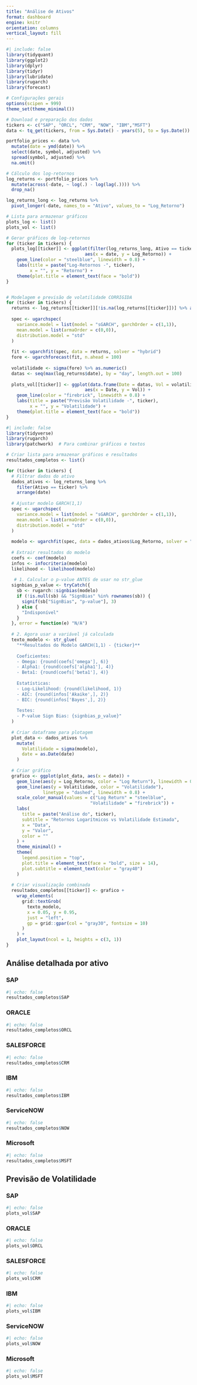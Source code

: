 ```yaml
---
title: "Análise de Ativos"
format: dashboard
engine: knitr
orientation: columns
vertical_layout: fill
---
```


```r
#| include: false
library(tidyquant)
library(ggplot2)
library(dplyr)
library(tidyr)
library(lubridate)
library(rugarch)
library(forecast)

# Configurações gerais
options(scipen = 999)
theme_set(theme_minimal())

# Download e preparação dos dados
tickers <- c("SAP", "ORCL", "CRM", "NOW", "IBM","MSFT")
data <- tq_get(tickers, from = Sys.Date() - years(5), to = Sys.Date())

portfolio_prices <- data %>% 
  mutate(date = ymd(date)) %>% 
  select(date, symbol, adjusted) %>% 
  spread(symbol, adjusted) %>% 
  na.omit()

# Cálculo dos log-retornos
log_returns <- portfolio_prices %>% 
  mutate(across(-date, ~ log(.) - log(lag(.)))) %>% 
  drop_na()

log_returns_long <- log_returns %>% 
  pivot_longer(-date, names_to = "Ativo", values_to = "Log_Retorno")

# Lista para armazenar gráficos
plots_log <- list()
plots_vol <- list()

# Gerar gráficos de log-retornos
for (ticker in tickers) {
  plots_log[[ticker]] <- ggplot(filter(log_returns_long, Ativo == ticker), 
                              aes(x = date, y = Log_Retorno)) +
    geom_line(color = "steelblue", linewidth = 0.8) +
    labs(title = paste("Log-Retornos -", ticker),
         x = "", y = "Retorno") +
    theme(plot.title = element_text(face = "bold"))
}


# Modelagem e previsão de volatilidade CORRIGIDA
for (ticker in tickers) {
  returns <- log_returns[[ticker]][!is.na(log_returns[[ticker]])] %>% as.numeric()
  
  spec <- ugarchspec(
    variance.model = list(model = "sGARCH", garchOrder = c(1,1)),
    mean.model = list(armaOrder = c(0,0)),
    distribution.model = "std"
  )
  
  fit <- ugarchfit(spec, data = returns, solver = "hybrid")
  fore <- ugarchforecast(fit, n.ahead = 100)
  
  volatilidade <- sigma(fore) %>% as.numeric()
  datas <- seq(max(log_returns$date), by = "day", length.out = 100)
  
  plots_vol[[ticker]] <- ggplot(data.frame(Date = datas, Vol = volatilidade),
                              aes(x = Date, y = Vol)) +
    geom_line(color = "firebrick", linewidth = 0.8) +
    labs(title = paste("Previsão Volatilidade -", ticker),
         x = "", y = "Volatilidade") +
    theme(plot.title = element_text(face = "bold"))
}


```

```r
#| include: false
library(tidyverse)
library(rugarch)
library(patchwork)  # Para combinar gráficos e textos

# Criar lista para armazenar gráficos e resultados
resultados_completos <- list()

for (ticker in tickers) {
  # Filtrar dados do ativo
  dados_ativos <- log_returns_long %>% 
    filter(Ativo == ticker) %>% 
    arrange(date)
  
  # Ajustar modelo GARCH(1,1)
  spec <- ugarchspec(
    variance.model = list(model = "sGARCH", garchOrder = c(1,1)),
    mean.model = list(armaOrder = c(0,0)),
    distribution.model = "std"
  )
  
  modelo <- ugarchfit(spec, data = dados_ativos$Log_Retorno, solver = "hybrid")
  
  # Extrair resultados do modelo
  coefs <- coef(modelo)
  infos <- infocriteria(modelo)
  likelihood <- likelihood(modelo)
  
   # 1. Calcular o p-value ANTES de usar no str_glue
  signbias_p_value <- tryCatch({
    sb <- rugarch::signbias(modelo)
    if (!is.null(sb) && "SignBias" %in% rownames(sb)) {
      signif(sb["SignBias", "p-value"], 3)
    } else {
      "Indisponível"
    }
  }, error = function(e) "N/A")
  
  # 2. Agora usar a variável já calculada
  texto_modelo <- str_glue(
    "**Resultados do Modelo GARCH(1,1) - {ticker}**
    
    Coeficientes:
    - Omega: {round(coefs['omega'], 6)}
    - Alpha1: {round(coefs['alpha1'], 4)}
    - Beta1: {round(coefs['beta1'], 4)}
    
    Estatísticas:
    - Log-Likelihood: {round(likelihood, 1)}
    - AIC: {round(infos['Akaike',], 2)}
    - BIC: {round(infos['Bayes',], 2)}
    
    Testes:
    - P-value Sign Bias: {signbias_p_value}"
  )
  
  # Criar dataframe para plotagem
  plot_data <- dados_ativos %>% 
    mutate(
      Volatilidade = sigma(modelo),
      date = as.Date(date)
    )
  
  # Criar gráfico
  grafico <- ggplot(plot_data, aes(x = date)) +
    geom_line(aes(y = Log_Retorno, color = "Log Return"), linewidth = 0.5) +
    geom_line(aes(y = Volatilidade, color = "Volatilidade"), 
              linetype = "dashed", linewidth = 0.8) +
    scale_color_manual(values = c("Log Return" = "steelblue", 
                                "Volatilidade" = "firebrick")) +
    labs(
      title = paste("Análise do", ticker),
      subtitle = "Retornos Logarítmicos vs Volatilidade Estimada",
      x = "Data",
      y = "Valor",
      color = ""
    ) +
    theme_minimal() +
    theme(
      legend.position = "top",
      plot.title = element_text(face = "bold", size = 14),
      plot.subtitle = element_text(color = "gray40")
    )
  
  # Criar visualização combinada
  resultados_completos[[ticker]] <- grafico + 
    wrap_elements(
      grid::textGrob(
        texto_modelo,
        x = 0.05, y = 0.95,
        just = "left",
        gp = grid::gpar(col = "gray30", fontsize = 10)
      )
    ) +
    plot_layout(ncol = 1, heights = c(3, 1))
}

```

## Análise detalhada por ativo {.tabset}

### SAP

```r
#| echo: false
resultados_completos$SAP
```

### ORACLE

```r
#| echo: false
resultados_completos$ORCL
```

### SALESFORCE

```r
#| echo: false
resultados_completos$CRM
```

### IBM

```r
#| echo: false
resultados_completos$IBM
```

### ServiceNOW

```r
#| echo: false
resultados_completos$NOW
```

### Microsoft

```r
#| echo: false
resultados_completos$MSFT
```

## Previsão de Volatilidade {.tabset}

### SAP

```r
#| echo: false
plots_vol$SAP
```

### ORACLE

```r
#| echo: false 
plots_vol$ORCL
```

### SALESFORCE

```r
#| echo: false 
plots_vol$CRM
```

### IBM

```r
#| echo: false
plots_vol$IBM
```

### ServiceNOW

```r
#| echo: false
plots_vol$NOW
```

### Microsoft

```r
#| echo: false
plots_vol$MSFT
```

